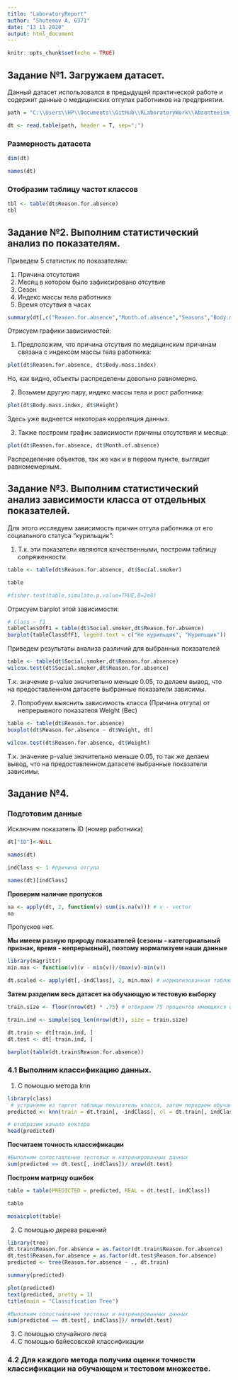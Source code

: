 ```yaml
---
title: "LaboratoryReport"
author: "Shutemov A, 6371"
date: "13 11 2020"
output: html_document
---
```


```r
knitr::opts_chunk$set(echo = TRUE)
```

## Задание №1. Загружаем датасет.
Данный датасет использовался в предыдущей практической работе и содержит данные о медицинских отгулах работников на предприятии.

```r
path = "C:\\Users\\HP\\Documents\\GitHub\\RLaboratoryWork\\Absenteeism_at_work.csv"

dt <- read.table(path, header = T, sep=";")
```
### Размерность датасета
```r
dim(dt)
```
```r
names(dt)
```

### Отобразим таблицу частот классов
```r
tbl <- table(dt$Reason.for.absence)
tbl
```

## Задание №2. Выполним статистический анализ по показателям.

Приведем 5 статистик по показателям:

1. Причина отсутствия
2. Месяц в котором было зафиксировано отсутвие
3. Сезон
4. Индекс массы тела работника
5. Время отсутвия в часах


```r
summary(dt[,c("Reason.for.absence","Month.of.absence","Seasons","Body.mass.index","Absenteeism.time.in.hours")])
```
Отрисуем графики зависимостей:

1. Предположим, что причина отсутвия по медицинским причинам связана с индексом массы тела работника: 

```r
plot(dt$Reason.for.absence, dt$Body.mass.index)
```

Но, как видно, объекты распределены довольно равномерно.

2. Возьмем другую пару, индекс массы тела и рост работника:

```r
plot(dt$Body.mass.index, dt$Height)
```

Здесь уже виднеется некоторая корреляция данных.

3. Также построим график зависимости причины отсутствия и месяца:

```r
plot(dt$Reason.for.absence, dt$Month.of.absence)
```

Распределение объектов, так же как и в первом пункте, выглядит равномемерным.

## Задание №3. Выполним статистический анализ зависимости класса от отдельных показателей.

Для этого исследуем зависимость причин отгула работника от его социального статуса "курильщик":

1. Т.к. эти показатели являются качественными, построим таблицу сопряженности


```r
table <- table(dt$Reason.for.absence, dt$Social.smoker)

table

#fisher.test(table,simulate.p.value=TRUE,B=2e8)
```
Отрисуем barplot этой зависимости:

```r
# Class ~ f1
tableClassOfF1 = table(dt$Social.smoker,dt$Reason.for.absence)
barplot(tableClassOfF1, legend.text = c("Не курильщик", "Курильщик"))
```


Приведем результаты анализа различий для выбранных показателей

```r
table <- table(dt$Social.smoker,dt$Reason.for.absence)
wilcox.test(dt$Social.smoker,dt$Reason.for.absence)
```
Т.к. значение p-value значительно меньше 0.05, то делаем вывод, что на предоставленном датасете выбранные показатели зависимы.

2. Попробуем выяснить зависимость класса (Причина отгула) от непрерывного показателя Weight (Вес) 

```r
table <- table(dt$Reason.for.absence)
boxplot(dt$Reason.for.absence ~ dt$Weight, dt)

wilcox.test(dt$Reason.for.absence, dt$Weight)
```

Т.к. значение p-value значительно меньше 0.05, то так же делаем вывод, что на предоставленном датасете выбранные показатели зависимы.

## Задание №4.
### Подготовим данные
Исключим показатель ID (номер работника)
```R
dt["ID"]<-NULL

names(dt)

indClass <- 1 #причина отгула

names(dt)[indClass]
```

**Проверим наличие пропусков**

```r
na <- apply(dt, 2, function(v) sum(is.na(v))) # v - vector
na
```

Пропусков нет.

**Мы имеем разную природу показателей (сезоны - категориальный признак, время - непрерывный), поэтому нормализуем наши данные**

```r
library(magrittr)
min.max <- function(v)(v - min(v))/(max(v)-min(v))

dt.scaled <- apply(dt[,-indClass], 2, min.max) # нормализованная таблица
```

**Затем разделим весь датасет на обучающую и тестовую выборку** 

```r
train.size <- floor(nrow(dt) * .75) # отбираем 75 процентов имеющихся объектов

train.ind <- sample(seq_len(nrow(dt)), size = train.size) 

dt.train <- dt[train.ind, ]
dt.test <- dt[-train.ind, ]

barplot(table(dt.train$Reason.for.absence))
```

### 4.1 Выполним классификацию данных.

1. С помощью метода knn

```r
library(class)
 # устраняем из таргет таблицы показатель класса, затем передаем обучающее множество с известным показателем класса и тестовое множество без показателя класса, необязательный параметр k=11 - кол. соседей  
predicted <- knn(train = dt.train[, -indClass], cl = dt.train[, indClass], test = dt.test[-indClass], k=11)

# отобразим начало вектора 
head(predicted)

```
**Посчитаем точность классификации**

```r
#Выполним сопоставление тестовых и натренированных данных
sum(predicted == dt.test[, indClass])/ nrow(dt.test)
```

**Построим матрицу ошибок**

```r
table = table(PREDICTED = predicted, REAL = dt.test[, indClass])

table

mosaicplot(table)
```

2. С помощью дерева решений

```r
library(tree)
dt.train$Reason.for.absence = as.factor(dt.train$Reason.for.absence)
dt.test$Reason.for.absence = as.factor(dt.test$Reason.for.absence)
predicted <- tree(Reason.for.absence ~ ., dt.train)

summary(predicted)

plot(predicted)
text(predicted, pretty = 1)
title(main = "Classification Tree")

#Выполним сопоставление тестовых и натренированных данных
sum(predicted == dt.test[, indClass])/ nrow(dt.test)
```

3. С помощью случайного леса 
4. С помощью байесовской классификации 

### 4.2  Для каждого метода получим оценки точности классификации на обучающем и тестовом множестве.
